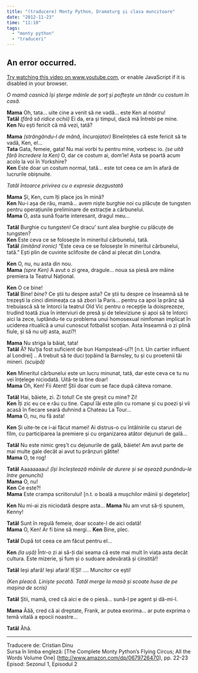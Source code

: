 ```yaml
---
title: "(traducere) Monty Python, Dramaturg și clasa muncitoare"
date: "2012-11-23"
time: "11:10"
tags:
  - "monty python"
  - "traduceri"
---
```

:::::: iframe
::: {#player}
:::

:::: player-unavailable
# An error occurred. {#an-error-occurred. .message}

::: submessage
[Try watching this video on www.youtube.com](https://www.youtube.com/watch?v=rQDeU6dHX-c){target="_blank"}, or enable JavaScript if it is disabled in your browser.
:::
::::
::::::

*O mamă casnică își șterge mâinle de șorț și poftește un tânăr cu costum în casă.*

**Mama** Oh, tata... uite cine a venit să ne vadă... este Ken al nostru!\
**Tatăl** *(fără să ridice ochii)* Ei da, era și timpul, dacă mă întrebi pe mine.\
**Ken** Nu ești fericit că mă vezi, tată?

**Mama** *(strângându-l de mână, încurajator)* Bineînțeles că este fericit să te vadă, Ken, el...\
**Tata** Gata, femeie, gata! Nu mai vorbi tu pentru mine, vorbesc io. *(se uită fără încredere la Ken)* O, dar ce costum ai, dom'le! Asta se poartă acum acolo la voi în Yorkshire?\
**Ken** Este doar un costum normal, tată... este tot ceea ce am în afară de lucrurile obișnuite.

*Tatăl întoarce privirea cu o expresie dezgustată*

**Mama** Și, Ken, cum îți place jos în mină?\
**Ken** Nu-i așa de rău, mamă... avem niște burghie noi cu plăcuțe de tungsten pentru operațiunile preliminare de extracție a cărbunelui.\
**Mama** O, asta sună foarte interesant, dragul meu...

**Tatăl** Burghie cu tungsten! Ce dracu' sunt alea burghie cu plăcuțe de tungsten?\
**Ken** Este ceva ce se folosește în mineritul cărbunelui, tată.\
**Tatăl** *(imitând ironic)* "Este ceva ce se folosește în mineritul cărbunelui, tată." Ești plin de cuvinte sclifosite de când ai plecat din Londra.

**Ken** O, nu, nu asta din nou.\
**Mama** *(spre Ken)* A avut o zi grea, dragule... noua sa piesă are mâine premiera la Teatrul Național.

**Ken** O ce bine!\
**Tatăl** Bine! *bine*? Ce știi tu despre asta? Ce știi tu despre ce înseamnă să te trezești la cinci dimineața ca să zbori la Paris... pentru ca apoi la prânz să trebuiască să te întorci la teatrul Old Vic pentru o recepție la doisprezeze, trudind toată ziua în interviuri de presă și de televiziune și apoi să te întorci aici la zece, luptându-te cu problema unui homosexual nimfoman implicat în uciderea ritualică a unui cunoscut fotbalist scoțian. Asta înseamnă o zi plină fiule, și să nu uiți asta, auzi?!

**Mama** Nu striga la băiat, tata!\
**Tatăl** Ă? Nu'ția fost suficient de bun Hampstead-ul?! \[n.t. Un cartier influent al Londrei\] .. A trebuit să te duci țopăind la Barnsley, tu și cu proetenii tăi mineri. *(scuipă)*

**Ken** Mineritul cărbunelui este un lucru minunat, tată, dar este ceva ce tu nu vei înțelege niciodată. Uită-te la tine doar!\
**Mama** Oh, Ken! Fii Atent! Știi doar cum se face după câteva romane.

**Tatăl** Hai, băiete, zi. Zi totul! Ce ste greșit cu mine? Zi!\
**Ken** Îți zic eu ce e rău cu tine. Capul îâi este plin cu romane și cu poezi și vii acasă în fiecare seară duhnind a Chateau La Tour...\
**Mama** O, nu, nu fă asta!

**Ken** Și uite-te ce i-ai făcut mamei! Ai distrus-o cu întâlnirile cu staruri de film, cu participarea la premiere și cu organizarea atâtor dejunuri de gală...

**Tatăl** Nu este nimic greș't cu dejunurile de gală, băiete! Am avut parte de mai multe gale decât ai avut tu prânzuri gătite!\
**Mama** O, te rog!

**Tatăl** Aaaaaaaau! *(își încleștează mâinile de durere și se așează punându-le între genunchi)*\
**Mama** O, nu!\
**Ken** Ce este?!\
**Mama** Este crampa scriitorului! \[n.t. o boală a mușchilor mâinii și degetelor\]

**Ken** Nu mi-ai zis niciodată despre asta... **Mama** Nu am vrut să-ți spunem, Kenny!

**Tatăl** Sunt în regulă femeie, doar scoate-l de aici odată!\
**Mama** O, Ken! Ar fi bine să mergi... **Ken** Bine, plec.

**Tatăl** După tot ceea ce am făcut pentru el...

**Ken** *(la ușă)* Într-o zi ai să-ți dai seama că este mai mult în viața asta decât cultura. Este mizerie, și fum și o sudoare adevărată și cinstită!!

**Tatăl** Ieși afară! Ieși afară! IEȘI! .... Muncitor ce ești!

*(Ken pleacă. Liniște șocată. Tatăl merge la masă și scoate husa de pe mașina de scris)*

**Tatăl** Știi, mamă, cred că aici e de o piesă... sună-l pe agent și dă-mi-l.

**Mama** Ăăă, cred că ai dreptate, Frank, ar putea exorima... ar pute exprima o temă vitală a epocii noastre...

**Tatăl** Ăhă.

------------------------------------------------------------------------

Traducere de: Cristian Dinu\
Sursa în limba engleză: \[The Complete Monty Python's Flying Circus; All the Words Volume One\] ([http://www.amazon.com/dp/0679726470](http://www.amazon.com/dp/0679726470){target="_blank"}), pp. 22-23 Episod: Sezonul 1, Episodul 2